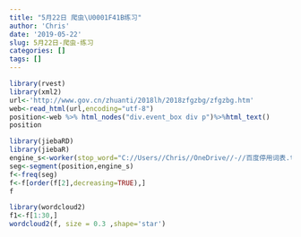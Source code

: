 ```yaml
---
title: "5月22日 爬虫\U0001F41B练习"
author: 'Chris'
date: '2019-05-22'
slug: 5月22日-爬虫-练习
categories: []
tags: []
---
```

```r
library(rvest)
library(xml2)
url<-'http://www.gov.cn/zhuanti/2018lh/2018zfgzbg/zfgzbg.htm'
web<-read_html(url,encoding="utf-8")
position<-web %>% html_nodes("div.event_box div p")%>%html_text()
position 

library(jiebaRD)
library(jiebaR) 
engine_s<-worker(stop_word="C://Users//Chris//OneDrive//-//百度停用词表.txt")
seg<-segment(position,engine_s)
f<-freq(seg)
f<-f[order(f[2],decreasing=TRUE),]
f

library(wordcloud2)
f1<-f[1:30,]     
wordcloud2(f, size = 0.3 ,shape='star')  

```

